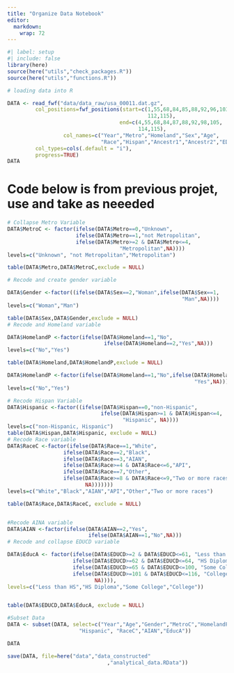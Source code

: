 ```yaml
---
title: "Organize Data Notebook"
editor: 
  markdown: 
    wrap: 72
---
```


```r
#| label: setup
#| include: false
library(here)
source(here("utils","check_packages.R"))
source(here("utils","functions.R"))
```

```r
# loading data into R

DATA <- read_fwf("data/data_raw/usa_00011.dat.gz",
         col_positions=fwf_positions(start=c(1,55,68,84,85,88,92,96,103,
                                             112,115),
                                    end=c(4,55,68,84,87,88,92,98,105,
                                          114,115),
                  col_names=c("Year","Metro","Homeland","Sex","Age",
                              "Race","Hispan","Ancestr1","Ancestr2","EDUCD","QRace")),
         col_types=cols(.default = "i"),
         progress=TRUE)
DATA
```

# Code below is from previous projet, use and take as neeeded

```r
# Collapse Metro Variable
DATA$MetroC <- factor(ifelse(DATA$Metro==0,"Unknown",
                      ifelse(DATA$Metro==1,"not Metropolitan",
                      ifelse(DATA$Metro>=2 & DATA$Metro<=4,
                                    "Metropolitan",NA))))
levels=c("Unknown", "not Metropolitan","Metropolitan")

table(DATA$Metro,DATA$MetroC,exclude = NULL)

# Recode and create gender variable

DATA$Gender <-factor((ifelse(DATA$Sex==2,"Woman",ifelse(DATA$Sex==1,
                                                        "Man",NA))))
levels=c("Woman","Man")

table(DATA$Sex,DATA$Gender,exclude = NULL)
# Recode and Homeland variable

DATA$HomelandP <-factor(ifelse(DATA$Homeland==1,"No",
                               ifelse(DATA$Homeland==2,"Yes",NA)))
levels=c("No","Yes")

table(DATA$Homeland,DATA$HomelandP,exclude = NULL)

DATA$HomelandP <-factor(ifelse(DATA$Homeland==1,"No",ifelse(DATA$Homeland==2,
                                                            "Yes",NA)))
levels=c("No","Yes")

# Recode Hispan Variable
DATA$Hispanic <-factor((ifelse(DATA$Hispan==0,"non-Hispanic",
                              ifelse(DATA$Hispan>=1 & DATA$Hispan<=4,
                                     "Hispanic", NA))))
levels=c("non-Hispanic, Hispanic")
table(DATA$Hispan,DATA$Hispanic, exclude = NULL)
# Recode Race variable
DATA$RaceC <-factor(ifelse(DATA$Race==1,"White",
                  ifelse(DATA$Race==2,"Black",
                  ifelse(DATA$Race==3,"AIAN",
                  ifelse(DATA$Race>=4 & DATA$Race<=6,"API",
                  ifelse(DATA$Race==7,"Other",
                  ifelse(DATA$Race>=8 & DATA$Race<=9,"Two or more races", 
                         NA)))))))
levels=c("White","Black","AIAN","API","Other","Two or more races")

table(DATA$Race,DATA$RaceC, exclude = NULL)


#Recode AINA variable
DATA$AIAN <-factor(ifelse(DATA$AIAN==2,"Yes",
                          ifelse(DATA$AIAN==1,"No",NA)))
# Recode and collapse EDUCD variable 

DATA$EducA <- factor(ifelse(DATA$EDUCD>=2 & DATA$EDUCD<=61, "Less than HS",
                     ifelse(DATA$EDUCD>=62 & DATA$EDUCD<=64, "HS Diploma",
                     ifelse(DATA$EDUCD>=65 & DATA$EDUCD<=100, "Some College",
                     ifelse(DATA$EDUCD>=101 & DATA$EDUCD<=116, "College",
                            NA)))),
levels=c("Less than HS","HS Diploma","Some College","College"))


table(DATA$EDUCD,DATA$EducA, exclude = NULL)
```

```r

#Subset Data
DATA <- subset(DATA, select=c("Year","Age","Gender","MetroC","HomelandP",
                       "Hispanic", "RaceC","AIAN","EducA"))

DATA
```

```r
save(DATA, file=here("data","data_constructed"
                                ,"analytical_data.RData"))
```
